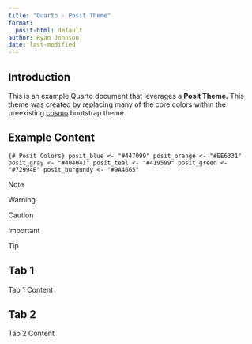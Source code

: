```yaml
---
title: "Quarto - Posit Theme"
format:
  posit-html: default
author: Ryan Johnson
date: last-modified
---
```


## Introduction

This is an example Quarto document that leverages a **Posit Theme.** This theme was created by replacing many of the core colors within the preexisting [cosmo](https://github.com/quarto-dev/quarto-cli/blob/main/src/resources/formats/html/bootstrap/themes/cosmo.scss) bootstrap theme.

## Example Content

```{# Posit Colors}
posit_blue <- "#447099"
posit_orange <- "#EE6331"
posit_gray <- "#404041"
posit_teal <- "#419599"
posit_green <- "#72994E"
posit_burgundy <- "#9A4665"
```

::: callout-note
Note
:::

::: callout-warning
Warning
:::

::: callout-caution
Caution
:::

::: callout-important
Important
:::

::: callout-tip
Tip
:::

::: panel-tabset
## Tab 1

Tab 1 Content

## Tab 2

Tab 2 Content
:::
